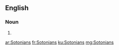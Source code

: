 ==English==

===Noun===
{{head|en}}

# {{plural of|Sotonian}}

[[ar:Sotonians]]
[[fr:Sotonians]]
[[ku:Sotonians]]
[[mg:Sotonians]]